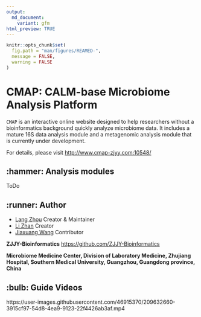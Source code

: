 ```yaml
---
output: 
  md_document:
    variant: gfm
html_preview: TRUE
---
```

<!-- README.md is generated from README.Rmd. Please edit that file -->

```r
knitr::opts_chunk$set(
  fig.path = "man/figures/REAMED-",
  message = FALSE,
  warning = FALSE
)
```
#  CMAP: CALM-base Microbiome Analysis Platform

`CMAP` is an interactive online website designed to help researchers without a bioinformatics background quickly analyze microbiome data. It includes a mature 16S data analysis module and a metagenomic analysis module that is currently under development.

For details, please visit <http://www.cmap-zjyy.com:10548/>

##  :hammer: Analysis modules

ToDo

##  :runner: Author
- [Lang Zhou](https://github.com/nyzhoulang)  Creator & Maintainer
- [Li Zhan](https://github.com/SMUZhanLi)  Creator
- [Jiaxuang Wang](https://github.com/wangjiaxuan666) Contributor

**ZJJY-Bioinformatics**  <https://github.com/ZJJY-Bioinformatics>

**Microbiome Medicine Center, Division of Laboratory Medicine, Zhujiang Hospital, Southern Medical University, Guangzhou, Guangdong province, China**

##  :bulb: Guide Videos

https://user-images.githubusercontent.com/46915370/209632660-3915cf97-54d8-4ea9-9123-22f4426ab3af.mp4
